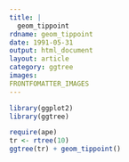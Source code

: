 ```yaml
---
title: |
  geom_tippoint
rdname: geom_tippoint
date: 1991-05-31
output: html_document
layout: article
category: ggtree
images:
FRONTFOMATTER_IMAGES
---
```


```r
library(ggplot2)
library(ggtree)
```

```r
require(ape)
tr <- rtree(10)
ggtree(tr) + geom_tippoint()



```